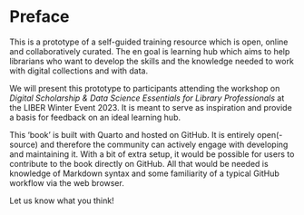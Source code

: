 # Preface {.unnumbered}

This is a prototype of a self-guided training resource which is open, online and collaboratively curated. The en goal is learning hub which aims to help librarians who want to develop the skills and the knowledge needed to work with digital collections and with data.

We will present this prototype to participants attending the workshop on _Digital Scholarship & Data Science Essentials for Library Professionals_ at the LIBER Winter Event 2023. It is meant to serve as inspiration and provide a basis for feedback on an ideal learning hub.

This 'book' is built with Quarto and hosted on GitHub. It is entirely open(-source) and therefore the community can actively engage with developing and maintaining it. With a bit of extra setup, it would be possible for users to contribute to the book directly on GitHub. All that would be needed is knowledge of Markdown syntax and some familiarity of a typical GitHub workflow via the web browser.

Let us know what you think!